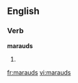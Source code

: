 
==English==

===Verb===
'''marauds'''

# {{third-person singular of|[[maraud]]}}

[[fr:marauds]]
[[vi:marauds]]